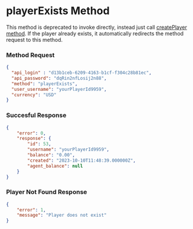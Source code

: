 # playerExists Method
This method is deprecated to invoke directly, instead just call [createPlayer method](/api-methods/create-player). If the player already exists, it automatically redirects the method request to this method.


### Method Request
```json
{
  "api_login" : "d13b1ceb-6209-4163-b1cf-f304c28b81ec",
  "api_password": "dqRin2nfLosij2n88",
  "method": "playerExists",
  "user_username": "yourPlayerId9959", 
  "currency": "USD"
}
```


### Succesful Response
```json
{
	"error": 0,
	"response": {
		"id": 53,
		"username": "yourPlayerId9959",
		"balance": "0.00",
		"created": "2023-10-10T11:48:39.000000Z",
		"agent_balance": null
	}
}
```

### Player Not Found Response
```json
{
	"error": 1,
	"message": "Player does not exist"
}
```